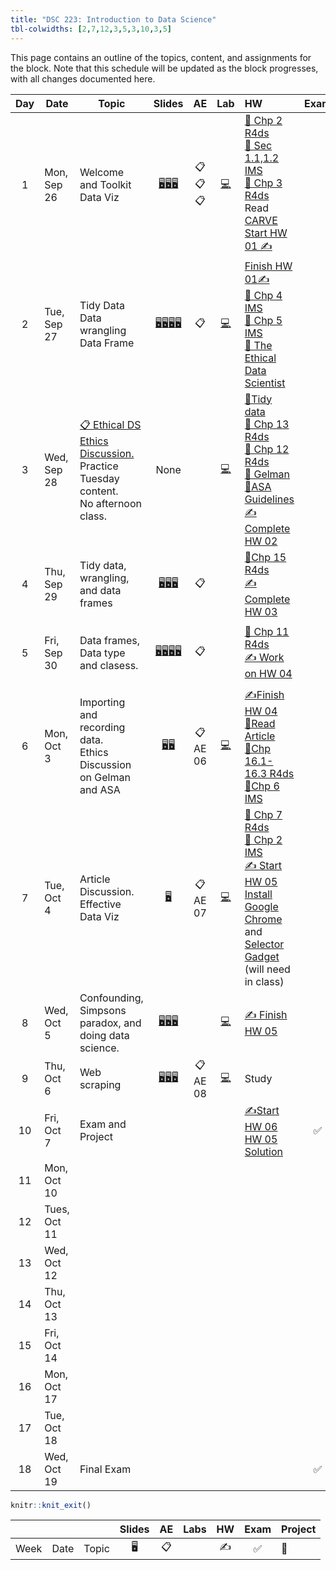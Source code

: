 ```yaml
---
title: "DSC 223: Introduction to Data Science"
tbl-colwidths: [2,7,12,3,5,3,10,3,5]
---
```


This page contains an outline of the topics, content, and assignments for the block. Note that this schedule will be updated as the block progresses, with all changes documented here.

::: column-screen-inset-right
| Day | Date         | Topic                                                                                                                                                      |                                                                                                                                                                               Slides                                                                                                                                                                                |    AE    |                                                Lab                                                | HW                                                                                                                                                                                                                                                                                                                                                                                                                                                                                                                                           | Exam | Project                                |
|:-----:|-------|-------|:--------:|:-----:|:-----:|:-----------------|:-----:|:------|
|  1  | Mon, Sep 26  | Welcome and Toolkit <br/> Data Viz                                                                                                                         |                                              [🖥️](/course-materials/_slides/u1-d01-welcome/u1-d01-welcome.pdf "u1-d01-welcome")[🖥️](/course-materials/_slides/u1-d02-toolkit-r/u1-d02-toolkit-r.pdf "u1-d02-toolkit-r")[🖥️](/course-materials/_slides/u1-d03-toolkit-git/u1-d03-toolkit-git.pdf "u1-d03-toolkit-git")                                               |  📋📋📋  |     [💻](/course-materials/lab-instructions/lab-01/lab-01-hello-r.html "Lab 01 Instructions")     | [📖 Chp 2 R4ds](https://r4ds.had.co.nz/explore-intro.html "Read Chapter 2 R4ds") <br/> [📖 Sec 1.1,1.2 IMS](https://openintro-ims.netlify.app/data-hello.html "Sec 1.1,1.2 IMS") <br/> [📖 Chp 3 R4ds](https://r4ds.had.co.nz/data-visualisation.html "Read Chapter 2 R4ds") <br/> Read [CARVE](/course-materials/documents/CARVE.pdf) <br/> [Start HW 01 ✍️](/course-materials/hw-instructions/hw-01/hw-01-pet-names.html "Your version available via GitHub")                                                                              |      |                                        |
|  2  | Tue, Sep 27  | Tidy Data <br/> Data wrangling <br/> Data Frame                                                                                                            |             [🖥️](/course-materials/_slides/u2-d01-data-viz/u2-d01-data-viz.pdf "u2-d01-data-viz")[🖥️](/course-materials/_slides/u2-d02-ggplot2/u2-d02-ggplot2.pdf "u2-d02-ggplot2")[🖥️](/course-materials/_slides/u2-d03-viz-num/u2-d03-viz-num.pdf "u2-d03-viz-num")[🖥️](/course-materials/_slides/u2-d04-viz-cat/u2-d04-viz-cat.pdf "u2-d04-viz-cat")             |    📋    |     [💻](/course-materials/lab-instructions/lab-01/lab-01-hello-r.html "Lab 01 Instructions")     | [Finish HW 01](/course-materials/hw-instructions/hw-01/hw-01-pet-names.html)[✍️](/course-materials/hw-instructions/hw-01/hw-01-pet-names.html "Your version available via GitHub") <br/> [📖 Chp 4 IMS](https://openintro-ims.netlify.app/explore-categorical.html "Sec 1.1,1.2 IMS") <br/> [📖 Chp 5 IMS](https://openintro-ims.netlify.app/explore-numerical.html "Read Chapter 2 R4ds") <br/> [📖 The Ethical Data Scientist](https://slate.com/technology/2016/02/how-to-bring-better-ethics-to-data-science.html "Read Chapter 2 R4ds") |      |                                        |
|  3  | Wed, Sep 28  | [📋 Ethical DS Ethics Discussion.](/course-materials/class-discussion/ethical_ds_discussion.qmd) <br/> Practice Tuesday content. <br/> No afternoon class. |                                                                                                                                                                                None                                                                                                                                                                                 |          |  [💻](/course-materials/lab-instructions/lab-02/lab-02-plastic-waste.html "Lab 02 Instructions")  | [📖Tidy data](https://www.jstatsoft.org/article/view/v059i10) <br/> [📖 Chp 13 R4ds](https://r4ds.had.co.nz/relational-data.html) <br/> [📖 Chp 12 R4ds](https://r4ds.had.co.nz/tidy-data.html) <br/> [📖 Gelman](http://www.stat.columbia.edu/~gelman/research/published/ChanceEthics14.pdf) <br/> [📖ASA Guidelines](https://www.amstat.org/your-career/ethical-guidelines-for-statistical-practice)<br/>[✍️Complete HW 02](/course-materials/hw-instructions/hw-02/hw-02-airbnb-edi.html "Your version available via GitHub")             |      |                                        |
|  4  | Thu, Sep 29  | Tidy data, wrangling, and data frames                                                                                                                      |                                     [🖥️](/course-materials/_slides/u2-d05-tidy-data/u2-d05-tidy-data.pdf "u2-d05-tidy-data")[🖥️](/course-materials/_slides/u2-d06-grammar-wrangle/u2-d06-grammar-wrangle.pdf "u2-d06-grammar-wrangle")[🖥️](/course-materials/_slides/u2-d07-single-df/u2-d07-single-df.pdf "u2-d07-single-df")                                      |    📋    |                                                                                                   | [📖Chp 15 R4ds](https://r4ds.had.co.nz/factors.html) <br/>[✍️ Complete HW 03](/course-materials/hw-instructions/hw-03/hw-03-accidents.html "Your version available via GitHub")                                                                                                                                                                                                                                                                                                                                                              |      | 📂Project Group Meeting                |
|  5  | Fri, Sep 30  | Data frames, Data type and clasess.                                                                                                                        | [🖥️](/course-materials/_slides/u2-d08-multi-df/u2-d08-multi-df.pdf "u2-d08-multi-df")[🖥️](/course-materials/_slides/u2-d09-tidying/u2-d09-tidying.pdf "u2-d09-tidying")[🖥️](/course-materials/_slides/u2-d10-data-types/u2-d10-data-types.pdf "u2-d10-data-types")[🖥️](/course-materials/_slides/u2-d11-data-classes/u2-d11-data-classes.pdf "u2-d11-data-classes") |    📋    |                                                                                                   | [📖 Chp 11 R4ds](https://r4ds.had.co.nz/data-import.html) <br/> [✍️ Work on HW 04](/course-materials/hw-instructions/hw-04/hw-04-college-majors.html "Your version available via GitHub")                                                                                                                                                                                                                                                                                                                                                    |      | 📂 Proposal Meetings. Afternoon class. |
|  6  | Mon, Oct 3   | Importing and recording data. <br/> Ethics Discussion on Gelman and ASA                                                                                    |                                                                                    [🖥️](/course-materials/_slides/u2-d12-data-import/u2-d12-data-import.pdf "u2-d12-data-import")[🖥️](/course-materials/_slides/u2-d13-data-recode/u2-d13-data-recode.pdf "u2-d13-data-recode")                                                                                     | 📋 AE 06 | [💻](/course-materials/lab-instructions/lab-03/lab-03-nobel-laureates.html "Lab 03 Instructions") | [✍️Finish HW 04](/course-materials/hw-instructions/hw-04/hw-04-college-majors.html "Due at 9am on Oct 4th")<br/>[📖Read Article](/course-materials/class-discussion/multiple_article_ethics_discussion.html)<br/>[📖Chp 16.1-16.3 R4ds](https://r4ds.had.co.nz/dates-and-times.html "Chp 16.1-16.3 R4ds")<br/>[📖Chp 6 IMS](https://openintro-ims.netlify.app/explore-applications.html "Chp 6 IMS")                                                                                                                                         |      |                                        |
|  7  | Tue, Oct 4   | Article Discussion.<br/>Effective Data Viz                                                                                                                 |                                                                                                                          [🖥️](/course-materials/_slides/u2-d14-effective-dataviz/u2-d14-effective-dataviz.pdf "u2-d14-effective-dataviz")                                                                                                                           | 📋 AE 07 |   [💻](/course-materials/lab-instructions/lab-04/lab-04-viz-sp-data.html "Lab 04 Instructions")   | [📖 Chp 7 R4ds](https://r4ds.had.co.nz/exploratory-data-analysis.html "Chp 7 R4ds")<br/>[📖 Chp 2 IMS](https://openintro-ims.netlify.app/data-design.html "Chp 2 IMS")<br/>[✍️ Start HW 05](/course-materials/hw-instructions/hw-05/hw-05-legos.html "Due at 9am on Oct 6th") <br/>[Install Google Chrome](https://support.google.com/chrome/answer/95346?hl=en&co=GENIE.Platform%3DDesktop) and [Selector Gadget](https://chrome.google.com/webstore/detail/selectorgadget/mhjhnkcfbdhnjickkkdbjoemdmbfginb?hl=en) (will need in class)     |      |                                        |
|  8  | Wed, Oct 5   | Confounding, Simpsons paradox, and doing data science.                                                                                                     |       [🖥️](/course-materials/_slides/u2-d15-studies-confounding/u2-d15-studies-confounding.pdf "u2-d15-studies-confounding")[🖥️](/course-materials/_slides/u2-d16-simpsons-paradox/u2-d16-simpsons-paradox.pdf "u2-d16-simpsons-paradox")[🖥️](/course-materials/_slides/u2-d17-doing-data-science/u2-d17-doing-data-science.pdf "u2-d17-doing-data-science")        |          | [💻](/course-materials/lab-instructions/lab-05/lab-05-wrangle-sp-data.html "Lab 05 Instructions") | [✍️ Finish HW 05](/course-materials/hw-instructions/hw-05/hw-05-legos.html "Due at 9am on Oct 6th")                                                                                                                                                                                                                                                                                                                                                                                                                                          |      |                                        |
|  9  | Thu, Oct 6   | Web scraping                                                                                                                                               |                                 [🖥️](/course-materials/_slides/u2-d18-web-scrape/u2-d18-web-scrape.pdf "u2-d18-web-scrape")[🖥️](/course-materials/_slides/u2-d19-top-250-imdb/u2-d19-top-250-imdb.pdf "u2-d19-top-250-imdb")[🖥️](/course-materials/_slides/u2-d20-considerations/u2-d20-considerations.pdf "u2-d20-considerations")                                 | 📋 AE 08 |    [💻](/course-materials/lab-instructions/lab-06/lab-06-sad-plots.html "Lab 06 Instructions")    | Study                                                                                                                                                                                                                                                                                                                                                                                                                                                                                                                                        |      |                                        |
| 10  | Fri, Oct 7   | Exam and Project                                                                                                                                           |                                                                                                                                                                                                                                                                                                                                                                     |          |                                                                                                   | [✍️Start HW 06](/course-materials/hw-instructions/hw-06/hw-06-money-in-politics.html "Due at 9am on Oct 12th")<br/> [HW 05 Solution](https://moodle.cornellcollege.edu/pluginfile.php/324427/mod_resource/content/1/HW_05_anonymous.html "HW 05 Solution")                                                                                                                                                                                                                                                                                   |  ✅  | 📂Project Update Meeting               |
| 11  | Mon, Oct 10  |                                                                                                                                                            |                                                                                                                                                                                                                                                                                                                                                                     |          |                                                                                                   |                                                                                                                                                                                                                                                                                                                                                                                                                                                                                                                                              |      |                                        |
| 12  | Tues, Oct 11 |                                                                                                                                                            |                                                                                                                                                                                                                                                                                                                                                                     |          |                                                                                                   |                                                                                                                                                                                                                                                                                                                                                                                                                                                                                                                                              |      |                                        |
| 13  | Wed, Oct 12  |                                                                                                                                                            |                                                                                                                                                                                                                                                                                                                                                                     |          |                                                                                                   |                                                                                                                                                                                                                                                                                                                                                                                                                                                                                                                                              |      |                                        |
| 14  | Thu, Oct 13  |                                                                                                                                                            |                                                                                                                                                                                                                                                                                                                                                                     |          |                                                                                                   |                                                                                                                                                                                                                                                                                                                                                                                                                                                                                                                                              |      |                                        |
| 15  | Fri, Oct 14  |                                                                                                                                                            |                                                                                                                                                                                                                                                                                                                                                                     |          |                                                                                                   |                                                                                                                                                                                                                                                                                                                                                                                                                                                                                                                                              |      | 📂                                     |
| 16  | Mon, Oct 17  |                                                                                                                                                            |                                                                                                                                                                                                                                                                                                                                                                     |          |                                                                                                   |                                                                                                                                                                                                                                                                                                                                                                                                                                                                                                                                              |      |                                        |
| 17  | Tue, Oct 18  |                                                                                                                                                            |                                                                                                                                                                                                                                                                                                                                                                     |          |                                                                                                   |                                                                                                                                                                                                                                                                                                                                                                                                                                                                                                                                              |      | 📂                                     |
| 18  | Wed, Oct 19  | Final Exam                                                                                                                                                 |                                                                                                                                                                                                                                                                                                                                                                     |          |                                                                                                   |                                                                                                                                                                                                                                                                                                                                                                                                                                                                                                                                              |  ✅  |                                        |
:::

```r
knitr::knit_exit()
```

|      |      |       | Slides | AE  | Labs | HW  | Exam | Project |
|------|------|-------|:------:|:---:|:----:|:---:|:----:|:--------|
| Week | Date | Topic |   🖥️   | 📋  |      | ✍️  |  ✅  | 📂      |
